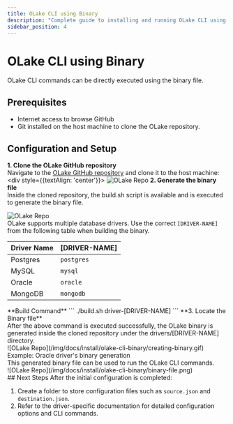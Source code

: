 ```yaml
---
title: OLake CLI using Binary
description: "Complete guide to installing and running OLake CLI using the binary file"
sidebar_position: 4
---
```


# OLake CLI using Binary

OLake CLI commands can be directly executed using the binary file. 

## Prerequisites
- Internet access to browse GitHub  
- Git installed on the host machine to clone the OLake repository.

## Configuration and Setup


**1. Clone the OLake GitHub repository**  
Navigate to the [OLake GitHub repository](https://github.com/datazip-inc/olake) and clone it to the host machine:
    <div style={{textAlign: 'center'}}>
    ![OLake Repo](/img/docs/install/olake-cli-binary/olake-repo.png)
    </div>
**2. Generate the binary file** <br/>
Inside the cloned repository, the build.sh script is available and is executed to generate the binary file.
    <div className="flex justify-center w-full">
    <div className="w-2/5">
    ![OLake Repo](/img/docs/install/olake-cli-binary/buildSh.png)
    </div>
    </div>
    OLake supports multiple database drivers. Use the correct `[DRIVER-NAME]` from the following table when building the binary.
<div style={{ display: "flex", justifyContent: "center", textAlign: "center"}}>

| Driver Name | [DRIVER-NAME] |
|-------------|---------------|
| Postgres    | `postgres`    |
| MySQL       | `mysql`       |
| Oracle      | `oracle`      |
| MongoDB     | `mongodb`     |
</div>
**Build Command**
```
./build.sh driver-[DRIVER-NAME]
```
**3. Locate the Binary file** <br/>
    After the above command is executed successfully, the OLake binary is generated inside the cloned repository under the drivers/[DRIVER-NAME] directory.
    <div style={{textAlign: 'center'}}>
    ![OLake Repo](/img/docs/install/olake-cli-binary/creating-binary.gif) <br/>
    Example: Oracle driver's binary generation
    </div>
    This generated binary file can be used to run the OLake CLI commands.
    <div className="flex justify-center w-full">
    <div className="w-2/5">
    ![OLake Repo](/img/docs/install/olake-cli-binary/binary-file.png)
    </div>
    </div>
## Next Steps
After the initial configuration is completed:

1. Create a folder to store configuration files such as `source.json` and `destination.json`.  
2. Refer to the driver-specific documentation for detailed configuration options and CLI commands.

